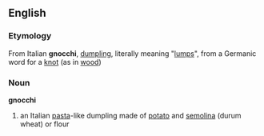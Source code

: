 ==English==
===Etymology===
From Italian '''gnocchi''', [[dumpling]], literally meaning "[[lumps]]", from a Germanic word for a [[knot]] (as in [[wood]])

===Noun===
'''gnocchi'''
{{wikipedia}}
#an Italian [[pasta]]-like dumpling made of [[potato]] and [[semolina]] (durum wheat) or flour